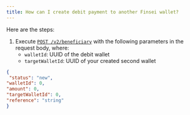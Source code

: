 ```yaml
---
title: How can I create debit payment to another Finsei wallet?
---
```


Here are the steps:

1. Execute [`POST /v2/beneficiary`](/api-reference/endpoint/v2-beneficiary) with the following parameters in the request body, where:
   - `walletId`: UUID of the debit wallet
   - `targetWalletId`: UUID of your created second wallet

```json
{
 "status": "new", 
"walletId": 0, 
"amount": 0, 
"targetWalletId": 0, 
"reference": "string"					
}
```